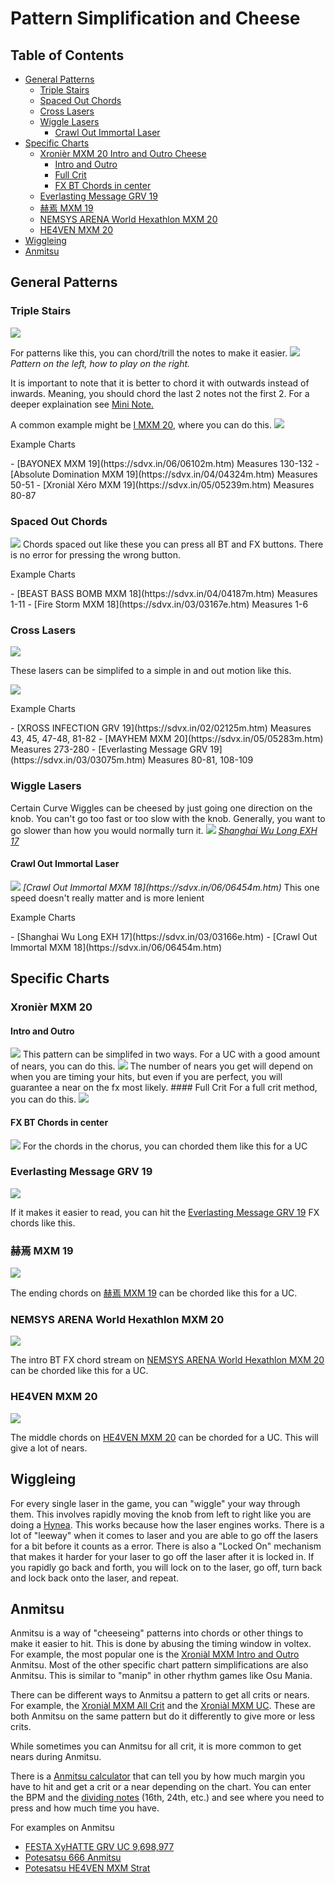 
# Pattern Simplification and Cheese
## Table of Contents
- [General Patterns](#general-patterns)
  - [Triple Stairs](#triple-stairs)
  - [Spaced Out Chords](#spaced-out-chords)
  - [Cross Lasers](#cross-lasers)
  - [Wiggle Lasers](#wiggle-lasers)
    - [Crawl Out Immortal Laser](#crawl-out-immortal-laser)
- [Specific Charts](#specific-charts)
  - [Xronièr MXM 20 Intro and Outro Cheese](#xronièr-mxm-20)
    - [Intro and Outro](#intro-and-outro)
    - [Full Crit](#full-crit)
    - [FX BT Chords in center](#fx-bt-chords-in-center)
  - [Everlasting Message GRV 19](#everlasting-message-grv-19)
  - [赫焉 MXM 19](#赫焉-mxm-19)
  - [NEMSYS ARENA World Hexathlon MXM 20](#nemsys-arena-world-hexathlon-mxm-20)
  - [HE4VEN MXM 20](#he4ven-mxm-20)
- [Wiggleing](#wiggleing)
- [Anmitsu](#anmitsu)

## General Patterns

### Triple Stairs
<Image src="/guides/specific-pattern-cheese/triples.png"/>

For patterns like this, you can chord/trill the notes to make it easier.
<Image src="/guides/specific-pattern-cheese/chordtriple.png"/>
<em className="flex justify-center">Pattern on the left, how to play on the right.</em>

It is important to note that it is better to chord it with outwards instead of inwards. Meaning, you should chord the last 2 notes not the first 2. For a deeper explaination see [Mini Note.](https://note.com/mini208/n/n3d77e9743e68)

A common example might be [I MXM 20](https://sdvx.in/04/04238m.htm), where you can do this.
<Image src="/guides/specific-pattern-cheese/Icheese.png"/>

<p className="text-lg font-bold">Example Charts</p>
- [BAYONEX MXM 19](https://sdvx.in/06/06102m.htm) Measures 130-132
- [Absolute Domination MXM 19](https://sdvx.in/04/04324m.htm) Measures 50-51
- [Xroniàl Xéro MXM 19](https://sdvx.in/05/05239m.htm) Measures 80-87


### Spaced Out Chords
<Image src="/guides/specific-pattern-cheese/space_chords.png"/>
Chords spaced out like these you can press all BT and FX buttons. There is no error for pressing the wrong button.

<p className="text-lg font-bold">Example Charts</p>
- [BEAST BASS BOMB MXM 18](https://sdvx.in/04/04187m.htm) Measures 1-11
- [Fire Storm MXM 18](https://sdvx.in/03/03167e.htm) Measures 1-6

### Cross Lasers
<Image src="/guides/specific-pattern-cheese/crosslasers.png"/>

These lasers can be simplifed to a simple in and out motion like this.

<Image src="/guides/specific-pattern-cheese/lasersimplification.png"/>

<p className="text-lg font-bold">Example Charts</p>
- [XROSS INFECTION GRV 19](https://sdvx.in/02/02125m.htm) Measures 43, 45, 47-48, 81-82
- [MAYHEM MXM 20](https://sdvx.in/05/05283m.htm) Measures 273-280
- [Everlasting Message GRV 19](https://sdvx.in/03/03075m.htm) Measures 80-81, 108-109

### Wiggle Lasers
Certain Curve Wiggles can be cheesed by just going one direction on the knob. You can't go too fast or too slow with the knob. Generally, you want to go slower than how you would normally turn it.
<Image src="/guides/specific-pattern-cheese/shanghaiwiggle.png"/>
<em className="flex justify-center">[Shanghai Wu Long EXH 17](https://sdvx.in/03/03166e.htm)</em>


#### Crawl Out Immortal Laser
<Image src="/guides/specific-pattern-cheese/crawl_out_immortal_wiggle.png"/>
<em className="flex justify-center">[Crawl Out Immortal MXM 18](https://sdvx.in/06/06454m.htm)</em>
This one speed doesn't really matter and is more lenient

<p className="text-lg font-bold mt-5">Example Charts</p>
- [Shanghai Wu Long EXH 17](https://sdvx.in/03/03166e.htm)
- [Crawl Out Immortal MXM 18](https://sdvx.in/06/06454m.htm)


## Specific Charts

### Xronièr MXM 20 

#### Intro and Outro
<Image src="/guides/specific-pattern-cheese/xronier.png"/>
This pattern can be simplifed in two ways. For a UC with a good amount of nears, you can do this.
<Image src="/guides/specific-pattern-cheese/xronier_uc_cheese.png"/>
The number of nears you get will depend on when you are timing your hits, but even if you are perfect, you will guarantee a near on the fx most likely.
#### Full Crit
For a full crit method, you can do this.
<Image src="/guides/specific-pattern-cheese/xronier_PUC_cheese.png"/>

#### FX BT Chords in center
<Image src="/guides/specific-pattern-cheese/xronierchords.png"/>
For the chords in the chorus, you can chorded them like this for a UC

### Everlasting Message GRV 19
<Image src="/guides/specific-pattern-cheese/everlastingmessage_chord.png"/>

If it makes it easier to read, you can hit the [Everlasting Message GRV 19](https://sdvx.in/03/03075m.htm) FX chords like this.

### 赫焉 MXM 19
<Image src="/guides/specific-pattern-cheese/kakuen.png"/>

The ending chords on [赫焉 MXM 19](https://sdvx.in/06/06254m.htm) can be chorded like this for a UC.

### NEMSYS ARENA World Hexathlon MXM 20
<Image src="/guides/specific-pattern-cheese/hexathlon.png"/>

The intro BT FX chord stream on [NEMSYS ARENA World Hexathlon MXM 20](https://sdvx.in/06/06458m.htm) can be chorded like this for a UC.

### HE4VEN MXM 20
<Image src="/guides/specific-pattern-cheese/HE4VEN.png"/>

The middle chords on [HE4VEN MXM 20](https://sdvx.in/04/04052m.htm) can be chorded for a UC. This will give a lot of nears.

## Wiggleing
For every single laser in the game, you can "wiggle" your way through them. This involves rapidly moving the knob from left to right like you are doing a [Hynea](/terminology/patterns#hyena). 
This works because how the laser engines works. There is a lot of "leeway" when
it comes to laser and you are able to go off the lasers for a bit before it
counts as a error. There is also a "Locked On" mechanism that makes it harder
for your laser to go off the laser after it is locked in. If you rapidly go back
and forth, you will lock on to the laser, go off, turn back and lock back onto the laser, and repeat. 

## Anmitsu 
Anmitsu is a way of "cheeseing" patterns into chords or other things to make it
easier to hit. This is done by abusing the timing window in voltex. For example,
the most popular one is the [Xroniàl MXM Intro and Outro](#intro-and-outro)
Anmitsu. Most of the other specific chart pattern simplifications are also
Anmitsu. This is similar to "manip" in other rhythm games like Osu Mania. 

There can be different ways to Anmitsu a pattern to get all crits or nears.
For example, the [Xroniàl MXM All Crit](#all-crit) and the [Xroniàl MXM
UC](#intro-and-outro). These are both Anmitsu on the same pattern but do it
differently to give more or less crits.

While sometimes you can Anmitsu for all crit, it is more common to get nears during Anmitsu.

There is a [Anmitsu calculator](https://kattrxvjxxde.github.io/an32_checker/)
that can tell you by how much margin you have to hit and get a crit or a near
depending on the chart. You can enter the BPM and the [dividing
notes](/terminology/termsandvocab#n-th-notes) (16th, 24th, etc.) and see where
you need to press and how much time you have.

For examples on Anmitsu
- [FESTA XyHATTE GRV UC 9,698,977](https://www.youtube.com/watch?v=8H46h80BM3s)
- [Potesatsu 666 Anmitsu](https://www.youtube.com/v/4x6YfihK-kM)
- [Potesatsu HE4VEN MXM Strat](https://www.youtube.com/v/6Fi7JvybLuY)

